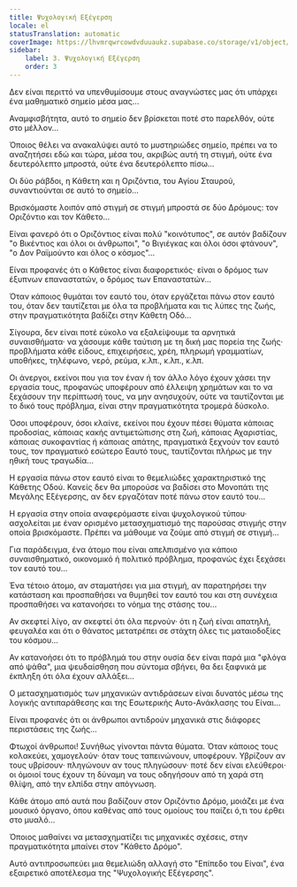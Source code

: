 ```yaml
---
title: Ψυχολογική Εξέγερση
locale: el
statusTranslation: automatic
coverImage: https://lhvmrqwrcowdvduuaukz.supabase.co/storage/v1/object/public/strapi-uploads/small_cover-tratado-de-psicologia-revolucionaria.webp-5e15e1cec4e0ebebcde5d7fc7565d8fd.webp
sidebar:
    label: 3. Ψυχολογική Εξέγερση
    order: 3
---
```

Δεν είναι περιττό να υπενθυμίσουμε στους αναγνώστες μας ότι υπάρχει ένα μαθηματικό σημείο μέσα μας...

Αναμφισβήτητα, αυτό το σημείο δεν βρίσκεται ποτέ στο παρελθόν, ούτε στο μέλλον...

Όποιος θέλει να ανακαλύψει αυτό το μυστηριώδες σημείο, πρέπει να το αναζητήσει εδώ και τώρα, μέσα του, ακριβώς αυτή τη στιγμή, ούτε ένα δευτερόλεπτο μπροστά, ούτε ένα δευτερόλεπτο πίσω...

Οι δύο ράβδοι, η Κάθετη και η Οριζόντια, του Αγίου Σταυρού, συναντιούνται σε αυτό το σημείο...

Βρισκόμαστε λοιπόν από στιγμή σε στιγμή μπροστά σε δύο Δρόμους: τον Οριζόντιο και τον Κάθετο...

Είναι φανερό ότι ο Οριζόντιος είναι πολύ "κοινότυπος", σε αυτόν βαδίζουν "ο Βικέντιος και όλοι οι άνθρωποι", "ο Βιγιέγκας και όλοι όσοι φτάνουν", "ο Δον Ραϊμούντο και όλος ο κόσμος"...

Είναι προφανές ότι ο Κάθετος είναι διαφορετικός· είναι ο δρόμος των έξυπνων επαναστατών, ο δρόμος των Επαναστατών...

Όταν κάποιος θυμάται τον εαυτό του, όταν εργάζεται πάνω στον εαυτό του, όταν δεν ταυτίζεται με όλα τα προβλήματα και τις λύπες της ζωής, στην πραγματικότητα βαδίζει στην Κάθετη Οδό...

Σίγουρα, δεν είναι ποτέ εύκολο να εξαλείψουμε τα αρνητικά συναισθήματα· να χάσουμε κάθε ταύτιση με τη δική μας πορεία της ζωής· προβλήματα κάθε είδους, επιχειρήσεις, χρέη, πληρωμή γραμματίων, υποθήκες, τηλέφωνο, νερό, ρεύμα, κ.λπ., κ.λπ., κ.λπ.

Οι άνεργοι, εκείνοι που για τον έναν ή τον άλλο λόγο έχουν χάσει την εργασία τους, προφανώς υποφέρουν από έλλειψη χρημάτων και το να ξεχάσουν την περίπτωσή τους, να μην ανησυχούν, ούτε να ταυτίζονται με το δικό τους πρόβλημα, είναι στην πραγματικότητα τρομερά δύσκολο.

Όσοι υποφέρουν, όσοι κλαίνε, εκείνοι που έχουν πέσει θύματα κάποιας προδοσίας, κάποιας κακής αντιμετώπισης στη ζωή, κάποιας Αχαριστίας, κάποιας συκοφαντίας ή κάποιας απάτης, πραγματικά ξεχνούν τον εαυτό τους, τον πραγματικό εσώτερο Εαυτό τους, ταυτίζονται πλήρως με την ηθική τους τραγωδία...

Η εργασία πάνω στον εαυτό είναι το θεμελιώδες χαρακτηριστικό της Κάθετης Οδού. Κανείς δεν θα μπορούσε να βαδίσει στο Μονοπάτι της Μεγάλης Εξέγερσης, αν δεν εργαζόταν ποτέ πάνω στον εαυτό του...

Η εργασία στην οποία αναφερόμαστε είναι ψυχολογικού τύπου· ασχολείται με έναν ορισμένο μετασχηματισμό της παρούσας στιγμής στην οποία βρισκόμαστε. Πρέπει να μάθουμε να ζούμε από στιγμή σε στιγμή...

Για παράδειγμα, ένα άτομο που είναι απελπισμένο για κάποιο συναισθηματικό, οικονομικό ή πολιτικό πρόβλημα, προφανώς έχει ξεχάσει τον εαυτό του...

Ένα τέτοιο άτομο, αν σταματήσει για μια στιγμή, αν παρατηρήσει την κατάσταση και προσπαθήσει να θυμηθεί τον εαυτό του και στη συνέχεια προσπαθήσει να κατανοήσει το νόημα της στάσης του...

Αν σκεφτεί λίγο, αν σκεφτεί ότι όλα περνούν· ότι η ζωή είναι απατηλή, φευγαλέα και ότι ο θάνατος μετατρέπει σε στάχτη όλες τις ματαιοδοξίες του κόσμου...

Αν κατανοήσει ότι το πρόβλημά του στην ουσία δεν είναι παρά μια "φλόγα από ψάθα", μια ψευδαίσθηση που σύντομα σβήνει, θα δει ξαφνικά με έκπληξη ότι όλα έχουν αλλάξει...

Ο μετασχηματισμός των μηχανικών αντιδράσεων είναι δυνατός μέσω της λογικής αντιπαράθεσης και της Εσωτερικής Αυτο-Ανάκλασης του Είναι...

Είναι προφανές ότι οι άνθρωποι αντιδρούν μηχανικά στις διάφορες περιστάσεις της ζωής...

Φτωχοί άνθρωποι! Συνήθως γίνονται πάντα θύματα. Όταν κάποιος τους κολακεύει, χαμογελούν· όταν τους ταπεινώνουν, υποφέρουν. Υβρίζουν αν τους υβρίσουν· πληγώνουν αν τους πληγώσουν· ποτέ δεν είναι ελεύθεροι· οι όμοιοί τους έχουν τη δύναμη να τους οδηγήσουν από τη χαρά στη θλίψη, από την ελπίδα στην απόγνωση.

Κάθε άτομο από αυτά που βαδίζουν στον Οριζόντιο Δρόμο, μοιάζει με ένα μουσικό όργανο, όπου καθένας από τους ομοίους του παίζει ό,τι του έρθει στο μυαλό...

Όποιος μαθαίνει να μετασχηματίζει τις μηχανικές σχέσεις, στην πραγματικότητα μπαίνει στον "Κάθετο Δρόμο".

Αυτό αντιπροσωπεύει μια θεμελιώδη αλλαγή στο "Επίπεδο του Είναι", ένα εξαιρετικό αποτέλεσμα της "Ψυχολογικής Εξέγερσης".

